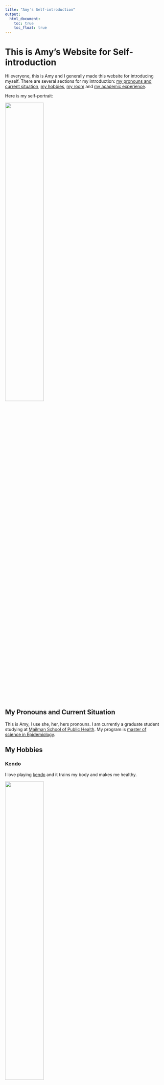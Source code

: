 ```yaml
---
title: "Amy's Self-introduction"
output: 
  html_document:
    toc: true
    toc_float: true
---
```


# This is Amy's Website for Self-introduction

Hi everyone, this is Amy and I generally made this website for introducing myself. There are several sections for my introduction: [my pronouns and current situation](#my-pronouns-and-current-situation), [my hobbies](#my-hobbies), [my room](#my-room) and [my academic experience](#my-academic experience). 

Here is my self-portrait:

<img src="Amy.jpg" style="width:50%">

## My Pronouns and Current Situation 

This is Amy, I use she, her, hers pronouns. I am currently a graduate student studying at [Mailman School of Public Health](https://www.publichealth.columbia.edu). My program is [master of science in Epidemiology](https://www.publichealth.columbia.edu/academics/degrees/master-science/epidemiology).

## My Hobbies {.tabset}

### Kendo 

I love playing [kendo](https://en.wikipedia.org/wiki/Kendo) and it trains my body and makes me healthy. 

<img src="Kendo.jpg" style="width:50%">

### Flower Arrangement  

I also like flower arrangement for building my sense of aesthetics. I have learned the class called [SOGETSU IKEBANA](https://www.sogetsu.or.jp/e/). 

<img src="SOGETSU.jpg" style="width:50%">

## My Room  

Here's my room: 

<img src="Room.jpg" style="width:90%">

## My Academic Experience

[Academic Experience](academic.html)

